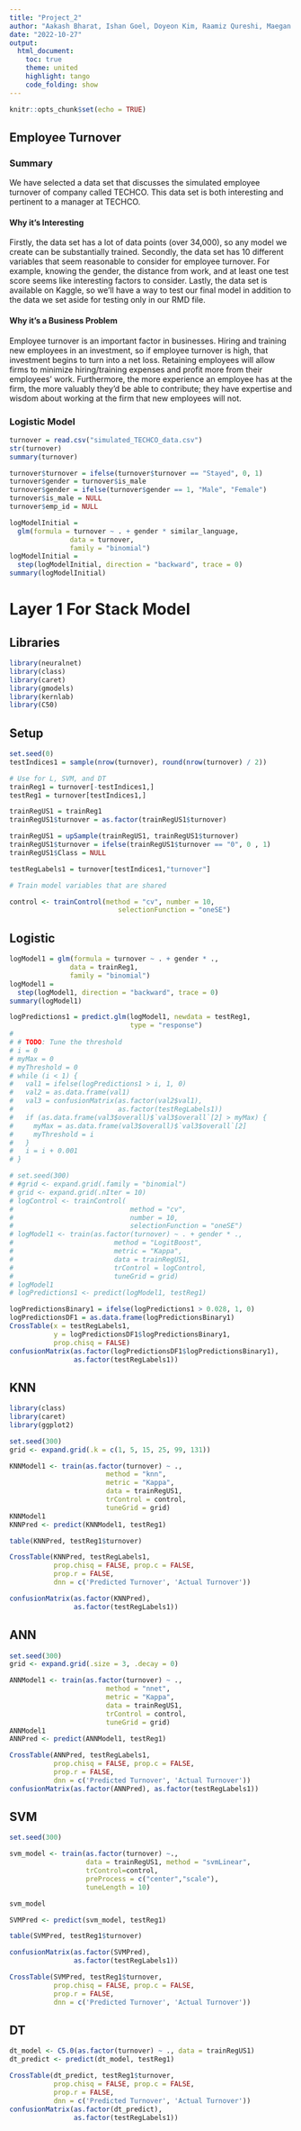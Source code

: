 ```yaml
---
title: "Project_2"
author: "Aakash Bharat, Ishan Goel, Doyeon Kim, Raamiz Qureshi, Maegan DeSmet"
date: "2022-10-27"
output:
  html_document:
    toc: true
    theme: united
    highlight: tango
    code_folding: show
---
```


```r
knitr::opts_chunk$set(echo = TRUE)
```

## Employee Turnover

### Summary

We have selected a data set that discusses the simulated employee turnover of company called TECHCO. This data set is both interesting and pertinent to a manager at TECHCO.

#### Why it's Interesting

Firstly, the data set has a lot of data points (over 34,000), so any model we create can be substantially trained. Secondly, the data set has 10 different variables that seem reasonable to consider for employee turnover. For example, knowing the gender, the distance from work, and at least one test score seems like interesting factors to consider. Lastly, the data set is available on Kaggle, so we'll have a way to test our final model in addition to the data we set aside for testing only in our RMD file.

#### Why it's a Business Problem

Employee turnover is an important factor in businesses. Hiring and training new employees in an investment, so if employee turnover is high, that investment begins to turn into a net loss. Retaining employees will allow firms to minimize hiring/training expenses and profit more from their employees' work. Furthermore, the more experience an employee has at the firm, the more valuably they'd be able to contribute; they have expertise and wisdom about working at the firm that new employees will not.

### Logistic Model

```r
turnover = read.csv("simulated_TECHCO_data.csv")
str(turnover)
summary(turnover)
```

```r
turnover$turnover = ifelse(turnover$turnover == "Stayed", 0, 1)
turnover$gender = turnover$is_male
turnover$gender = ifelse(turnover$gender == 1, "Male", "Female")
turnover$is_male = NULL
turnover$emp_id = NULL
```

```r
logModelInitial =
  glm(formula = turnover ~ . + gender * similar_language,
               data = turnover,
               family = "binomial")
logModelInitial =
  step(logModelInitial, direction = "backward", trace = 0)
summary(logModelInitial)
```
# Layer 1 For Stack Model

## Libraries

```r
library(neuralnet)
library(class)
library(caret)
library(gmodels)
library(kernlab)
library(C50)
```

## Setup

```r
set.seed(0)
testIndices1 = sample(nrow(turnover), round(nrow(turnover) / 2))

# Use for L, SVM, and DT
trainReg1 = turnover[-testIndices1,]
testReg1 = turnover[testIndices1,]

trainRegUS1 = trainReg1
trainRegUS1$turnover = as.factor(trainRegUS1$turnover)

trainRegUS1 = upSample(trainRegUS1, trainRegUS1$turnover)
trainRegUS1$turnover = ifelse(trainRegUS1$turnover == "0", 0 , 1)
trainRegUS1$Class = NULL

testRegLabels1 = turnover[testIndices1,"turnover"]

# Train model variables that are shared

control <- trainControl(method = "cv", number = 10,
                           selectionFunction = "oneSE")

```

## Logistic

```r
logModel1 = glm(formula = turnover ~ . + gender * .,
               data = trainReg1,
               family = "binomial")
logModel1 =
  step(logModel1, direction = "backward", trace = 0)
summary(logModel1)
```
```r
logPredictions1 = predict.glm(logModel1, newdata = testReg1,
                              type = "response")
# 
# # TODO: Tune the threshold
# i = 0
# myMax = 0
# myThreshold = 0
# while (i < 1) {
#   val1 = ifelse(logPredictions1 > i, 1, 0) 
#   val2 = as.data.frame(val1)
#   val3 = confusionMatrix(as.factor(val2$val1),
#                          as.factor(testRegLabels1))
#   if (as.data.frame(val3$overall)$`val3$overall`[2] > myMax) {
#     myMax = as.data.frame(val3$overall)$`val3$overall`[2]
#     myThreshold = i
#   }
#   i = i + 0.001
# }
```
```r
# set.seed(300)
# #grid <- expand.grid(.family = "binomial")
# grid <- expand.grid(.nIter = 10)
# logControl <- trainControl(
#                             method = "cv",
#                             number = 10,
#                             selectionFunction = "oneSE")
# logModel1 <- train(as.factor(turnover) ~ . + gender * .,
#                         method = "LogitBoost",
#                         metric = "Kappa",
#                         data = trainRegUS1,
#                         trControl = logControl,
#                         tuneGrid = grid)
# logModel1
# logPredictions1 <- predict(logModel1, testReg1)
```
```r
logPredictionsBinary1 = ifelse(logPredictions1 > 0.028, 1, 0)
logPredictionsDF1 = as.data.frame(logPredictionsBinary1)
CrossTable(x = testRegLabels1,
           y = logPredictionsDF1$logPredictionsBinary1,
           prop.chisq = FALSE)
confusionMatrix(as.factor(logPredictionsDF1$logPredictionsBinary1),
                as.factor(testRegLabels1))
```



## KNN
```r
library(class)
library(caret)
library(ggplot2)

set.seed(300)
grid <- expand.grid(.k = c(1, 5, 15, 25, 99, 131))

KNNModel1 <- train(as.factor(turnover) ~ .,
                        method = "knn",
                        metric = "Kappa",
                        data = trainRegUS1,
                        trControl = control,
                        tuneGrid = grid)
KNNModel1
KNNPred <- predict(KNNModel1, testReg1)
```

```r
table(KNNPred, testReg1$turnover)

CrossTable(KNNPred, testRegLabels1,
           prop.chisq = FALSE, prop.c = FALSE,
           prop.r = FALSE,
           dnn = c('Predicted Turnover', 'Actual Turnover'))

confusionMatrix(as.factor(KNNPred),
                as.factor(testRegLabels1))
```

## ANN

```r

set.seed(300)
grid <- expand.grid(.size = 3, .decay = 0)

ANNModel1 <- train(as.factor(turnover) ~ .,
                        method = "nnet",
                        metric = "Kappa",
                        data = trainRegUS1,
                        trControl = control,
                        tuneGrid = grid)
ANNModel1
ANNPred <- predict(ANNModel1, testReg1)

```

```r
CrossTable(ANNPred, testRegLabels1,
           prop.chisq = FALSE, prop.c = FALSE,
           prop.r = FALSE,
           dnn = c('Predicted Turnover', 'Actual Turnover'))
confusionMatrix(as.factor(ANNPred), as.factor(testRegLabels1))
```

## SVM

```r
set.seed(300)

svm_model <- train(as.factor(turnover) ~.,
                   data = trainRegUS1, method = "svmLinear",
                   trControl=control,
                   preProcess = c("center","scale"),
                   tuneLength = 10)

svm_model

```
```r
SVMPred <- predict(svm_model, testReg1)
```
```r
table(SVMPred, testReg1$turnover)

confusionMatrix(as.factor(SVMPred),
                as.factor(testRegLabels1))

CrossTable(SVMPred, testReg1$turnover,
           prop.chisq = FALSE, prop.c = FALSE,
           prop.r = FALSE,
           dnn = c('Predicted Turnover', 'Actual Turnover'))
```


## DT

```r

dt_model <- C5.0(as.factor(turnover) ~ ., data = trainRegUS1)
dt_predict <- predict(dt_model, testReg1)
```
```r

CrossTable(dt_predict, testReg1$turnover,
           prop.chisq = FALSE, prop.c = FALSE,
           prop.r = FALSE,
           dnn = c('Predicted Turnover', 'Actual Turnover'))
confusionMatrix(as.factor(dt_predict),
                as.factor(testRegLabels1))
```

